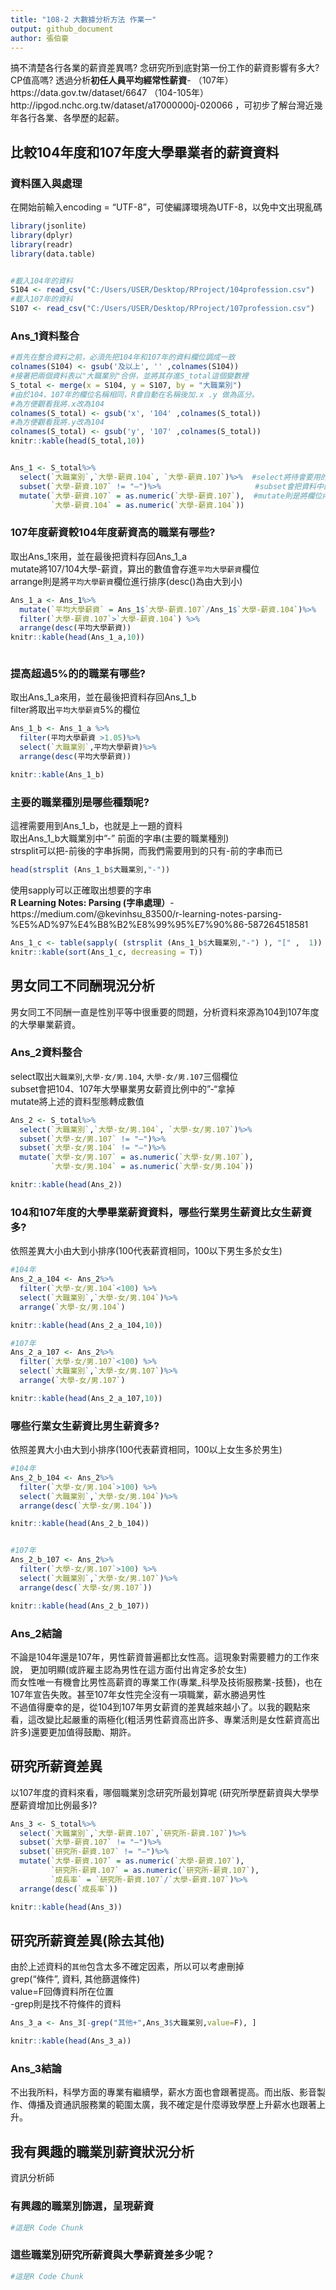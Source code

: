 ```yaml
---
title: "108-2 大數據分析方法 作業一"
output: github_document
author: 張伯豪
---
```


搞不清楚各行各業的薪資差異嗎? 念研究所到底對第一份工作的薪資影響有多大? CP值高嗎? 透過分析**初任人員平均經常性薪資**- （107年）https://data.gov.tw/dataset/6647 （104-105年）http://ipgod.nchc.org.tw/dataset/a17000000j-020066 ，可初步了解台灣近幾年各行各業、各學歷的起薪。

## 比較104年度和107年度大學畢業者的薪資資料

### 資料匯入與處理
在開始前輸入encoding = "UTF-8"，可使編譯環境為UTF-8，以免中文出現亂碼
```r

library(jsonlite)
library(dplyr)
library(readr)
library(data.table)


#載入104年的資料
S104 <- read_csv("C:/Users/USER/Desktop/RProject/104profession.csv")
#載入107年的資料
S107 <- read_csv("C:/Users/USER/Desktop/RProject/107profession.csv")

```

### Ans_1資料整合
```r
#首先在整合資料之前，必須先把104年和107年的資料欄位調成一致
colnames(S104) <- gsub('及以上', '' ,colnames(S104))
#接著把兩個資料表以"大職業別"合併，並將其存進S_total這個變數裡
S_total <- merge(x = S104, y = S107, by = "大職業別")
#由於104、107年的欄位名稱相同，R會自動在名稱後加.x .y 做為區分。
#為方便觀看我將.x改為104
colnames(S_total) <- gsub('x', '104' ,colnames(S_total))
#為方便觀看我將.y改為104
colnames(S_total) <- gsub('y', '107' ,colnames(S_total))
knitr::kable(head(S_total,10))


Ans_1 <- S_total%>%
  select(`大職業別`,`大學-薪資.104`, `大學-薪資.107`)%>%  #select將待會要用的資料取出
  subset(`大學-薪資.107` != "—")%>%                     #subset會把資料中的"-"拿掉
  mutate(`大學-薪資.107` = as.numeric(`大學-薪資.107`),  #mutate則是將欄位內的資料轉成數值
         `大學-薪資.104` = as.numeric(`大學-薪資.104`))


```

### 107年度薪資較104年度薪資高的職業有哪些? 
取出Ans_1來用，並在最後把資料存回Ans_1_a<br>
mutate將107/104大學-薪資，算出的數值會存進`平均大學薪資`欄位<br/>
arrange則是將`平均大學薪資`欄位進行排序(desc()為由大到小)<br/>
```r

Ans_1_a <- Ans_1%>%
  mutate(`平均大學薪資` = Ans_1$`大學-薪資.107`/Ans_1$`大學-薪資.104`)%>%
  filter(`大學-薪資.107`>`大學-薪資.104`) %>%
  arrange(desc(平均大學薪資))
knitr::kable(head(Ans_1_a,10))



```

### 提高超過5%的的職業有哪些? 
取出Ans_1_a來用，並在最後把資料存回Ans_1_b<br>
filter將取出`平均大學薪資`5%的欄位
```r

Ans_1_b <- Ans_1_a %>%
  filter(平均大學薪資 >1.05)%>%
  select(`大職業別`,平均大學薪資)%>%
  arrange(desc(平均大學薪資))

knitr::kable(Ans_1_b)


```

### 主要的職業種別是哪些種類呢?
這裡需要用到Ans_1_b，也就是上一題的資料<br>
取出Ans_1_b大職業別中"-" 前面的字串(主要的職業種別)<br>
strsplit可以把-前後的字串拆開，而我們需要用到的只有-前的字串而已
```r

head(strsplit (Ans_1_b$大職業別,"-"))

```
使用sapply可以正確取出想要的字串<br>
**R Learning Notes: Parsing (字串處理）**-https://medium.com/@kevinhsu_83500/r-learning-notes-parsing-%E5%AD%97%E4%B8%B2%E8%99%95%E7%90%86-587264518581

```r

Ans_1_c <- table(sapply( (strsplit (Ans_1_b$大職業別,"-") ), "[" ,  1))
knitr::kable(sort(Ans_1_c, decreasing = T))

```


## 男女同工不同酬現況分析

男女同工不同酬一直是性別平等中很重要的問題，分析資料來源為104到107年度的大學畢業薪資。

### Ans_2資料整合
select取出`大職業別`,`大學-女/男.104`, `大學-女/男.107`三個欄位<br>
subset會把104、107年大學畢業男女薪資比例中的"-"拿掉<br>
mutate將上述的資料型態轉成數值

```r
Ans_2 <- S_total%>%
  select(`大職業別`,`大學-女/男.104`, `大學-女/男.107`)%>%
  subset(`大學-女/男.107` != "—")%>%
  subset(`大學-女/男.104` != "—")%>%
  mutate(`大學-女/男.107` = as.numeric(`大學-女/男.107`),
         `大學-女/男.104` = as.numeric(`大學-女/男.104`))

knitr::kable(head(Ans_2))

```

### 104和107年度的大學畢業薪資資料，哪些行業男生薪資比女生薪資多?
依照差異大小由大到小排序(100代表薪資相同，100以下男生多於女生)
```r
#104年
Ans_2_a_104 <- Ans_2%>%
  filter(`大學-女/男.104`<100) %>%
  select(`大職業別`,`大學-女/男.104`)%>%
  arrange(`大學-女/男.104`)

knitr::kable(head(Ans_2_a_104,10))

#107年
Ans_2_a_107 <- Ans_2%>%
  filter(`大學-女/男.107`<100) %>%
  select(`大職業別`,`大學-女/男.107`)%>%
  arrange(`大學-女/男.107`)

knitr::kable(head(Ans_2_a_107,10))


```

### 哪些行業女生薪資比男生薪資多? 
依照差異大小由大到小排序(100代表薪資相同，100以上女生多於男生)
```r
#104年
Ans_2_b_104 <- Ans_2%>%
  filter(`大學-女/男.104`>100) %>%
  select(`大職業別`,`大學-女/男.104`)%>%
  arrange(desc(`大學-女/男.104`))

knitr::kable(head(Ans_2_b_104))


#107年
Ans_2_b_107 <- Ans_2%>%
  filter(`大學-女/男.107`>100) %>%
  select(`大職業別`,`大學-女/男.107`)%>%
  arrange(desc(`大學-女/男.107`))

knitr::kable(head(Ans_2_b_107))


```

### Ans_2結論
不論是104年還是107年，男性薪資普遍都比女性高。這現象對需要體力的工作來說，
更加明顯(或許雇主認為男性在這方面付出肯定多於女生)<br>
而女性唯一有機會比男性高薪資的專業工作(專業_科學及技術服務業-技藝)，也在107年宣告失敗。甚至107年女性完全沒有一項職業，薪水勝過男性<br>
不過值得慶幸的是，從104到107年男女薪資的差異越來越小了。以我的觀點來看，這改變比起嚴重的兩極化(粗活男性薪資高出許多、專業活則是女性薪資高出許多)還要更加值得鼓勵、期許。


## 研究所薪資差異
以107年度的資料來看，哪個職業別念研究所最划算呢 (研究所學歷薪資與大學學歷薪資增加比例最多)?
```r
Ans_3 <- S_total%>%
  select(`大職業別`,`大學-薪資.107`,`研究所-薪資.107`)%>%
  subset(`大學-薪資.107` != "—")%>%
  subset(`研究所-薪資.107` != "—")%>%
  mutate(`大學-薪資.107` = as.numeric(`大學-薪資.107`),
         `研究所-薪資.107` = as.numeric(`研究所-薪資.107`),
         `成長率` = `研究所-薪資.107`/`大學-薪資.107`)%>%
  arrange(desc(`成長率`))

knitr::kable(head(Ans_3))

```

## 研究所薪資差異(除去其他)
由於上述資料的`其他`包含太多不確定因素，所以可以考慮刪掉<br>
grep("條件", 資料, 其他篩選條件)<br>
value=F回傳資料所在位置<br>
-grep則是找不符條件的資料
```r
Ans_3_a <- Ans_3[-grep("其他+",Ans_3$大職業別,value=F), ]

knitr::kable(head(Ans_3_a))

```

### Ans_3結論
不出我所料，科學方面的專業有繼續學，薪水方面也會跟著提高。而出版、影音製作、傳播及資通訊服務業的範圍太廣，我不確定是什麼導致學歷上升薪水也跟著上升。


## 我有興趣的職業別薪資狀況分析
資訊分析師

### 有興趣的職業別篩選，呈現薪資
```r
#這是R Code Chunk
```

### 這些職業別研究所薪資與大學薪資差多少呢？
```r
#這是R Code Chunk
```

